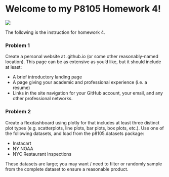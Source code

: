 

# Welcome to my P8105 Homework 4!

![](image/pikachu.png)

The following is the instruction for homework 4.

### Problem 1

Create a personal website at <YOUR_GH_NAME>.github.io (or some other reasonably-named location). This page can be as extensive as you’d like, but it should include at least:

* A brief introductory landing page
* A page giving your academic and professional experience (i.e. a resume)
* Links in the site navigation for your GitHub account, your email, and any other professional networks.


### Problem 2

Create a flexdashboard using plotly for that includes at least three distinct plot types (e.g. scatterplots, line plots, bar plots, box plots, etc.). Use one of the following datasets, and load from the p8105.datasets package:

* Instacart
* NY NOAA
* NYC Restaurant Inspections

These datasets are large; you may want / need to filter or randomly sample from the complete dataset to ensure a reasonable product.
